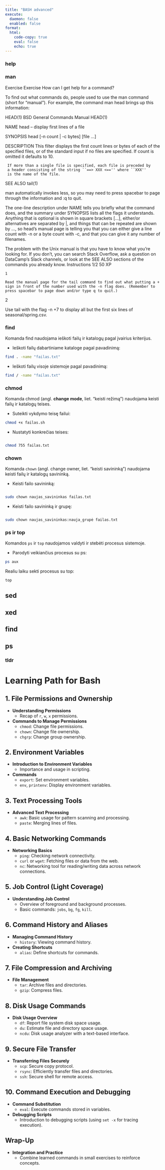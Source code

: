 ```yaml
---
title: "BASH advanced"
execute:
  daemon: false
  enabled: false
format:
  html:
    code-copy: true
    eval: false
    echo: true
---
```



### help

### man

Exercise
Exercise
How can I get help for a command?

To find out what commands do, people used to use the man command (short for "manual"). For example, the command man head brings up this information:

HEAD(1)               BSD General Commands Manual              HEAD(1)

NAME
     head -- display first lines of a file

SYNOPSIS
     head [-n count | -c bytes] [file ...]

DESCRIPTION
     This filter displays the first count lines or bytes of each of
     the specified files, or of the standard input if no files are
     specified.  If count is omitted it defaults to 10.

     If more than a single file is specified, each file is preceded by
     a header consisting of the string ``==> XXX <=='' where ``XXX''
     is the name of the file.

SEE ALSO
     tail(1)

man automatically invokes less, so you may need to press spacebar to page through the information and :q to quit.

The one-line description under NAME tells you briefly what the command does, and the summary under SYNOPSIS lists all the flags it understands. Anything that is optional is shown in square brackets [...], either/or alternatives are separated by |, and things that can be repeated are shown by ..., so head's manual page is telling you that you can either give a line count with -n or a byte count with -c, and that you can give it any number of filenames.

The problem with the Unix manual is that you have to know what you're looking for. If you don't, you can search Stack Overflow, ask a question on DataCamp's Slack channels, or look at the SEE ALSO sections of the commands you already know.
Instructions 1/2
50 XP

    1

    Read the manual page for the tail command to find out what putting a + sign in front of the number used with the -n flag does. (Remember to press spacebar to page down and/or type q to quit.)

2

Use tail with the flag -n +7 to display all but the first six lines of seasonal/spring.csv.


### find
Komanda find naudojama ieškoti failų ir katalogų pagal įvairius kriterijus.

* Ieškoti failų dabartiniame kataloge pagal pavadinimą:

```bash
find . -name "failas.txt"
```

* Ieškoti failų visoje sistemoje pagal pavadinimą:

```bash
find / -name "failas.txt"
```


### chmod

Komanda chmod (angl. **change mode**, liet. "keisti režimą") naudojama keisti failų ir katalogų teises.

* Suteikti vykdymo teisę failui:

```bash
chmod +x failas.sh
```

* Nustatyti konkrečias teises:

```bash

chmod 755 failas.txt
```

### chown
Komanda `chown` (angl. change owner, liet. "keisti savininką") naudojama keisti failų ir katalogų savininką.

* Keisti failo savininką:

```bash

sudo chown naujas_savininkas failas.txt
```

* Keisti failo savininką ir grupę:

```bash

sudo chown naujas_savininkas:nauja_grupė failas.txt
```

### ps ir top
Komandos `ps` ir `top` naudojamos valdyti ir stebėti procesus sistemoje.

* Parodyti veikiančius procesus su ps:

```bash
ps aux
```
Realiu laiku sekti procesus su top:

```bash
top
```

## sed
## xed

## find
## ps
### tldr





# Learning Path for Bash

## 1. File Permissions and Ownership
- **Understanding Permissions**
  - Recap of `r`, `w`, `x` permissions.
- **Commands to Manage Permissions**
  - `chmod`: Change file permissions.
  - `chown`: Change file ownership.
  - `chgrp`: Change group ownership.

## 2. Environment Variables
- **Introduction to Environment Variables**
  - Importance and usage in scripting.
- **Commands**
  - `export`: Set environment variables.
  - `env`, `printenv`: Display environment variables.

## 3. Text Processing Tools
- **Advanced Text Processing**
  - `awk`: Basic usage for pattern scanning and processing.
  - `paste`: Merging lines of files.

## 4. Basic Networking Commands
- **Networking Basics**
  - `ping`: Checking network connectivity.
  - `curl` or `wget`: Fetching files or data from the web.
  - `nc`: Networking tool for reading/writing data across network connections.

## 5. Job Control (Light Coverage)
- **Understanding Job Control**
  - Overview of foreground and background processes.
  - Basic commands: `jobs`, `bg`, `fg`, `kill`.

## 6. Command History and Aliases
- **Managing Command History**
  - `history`: Viewing command history.
- **Creating Shortcuts**
  - `alias`: Define shortcuts for commands.

## 7. File Compression and Archiving
- **File Management**
  - `tar`: Archive files and directories.
  - `gzip`: Compress files.

## 8. Disk Usage Commands
- **Disk Usage Overview**
  - `df`: Report file system disk space usage.
  - `du`: Estimate file and directory space usage.
  - `ncdu`: Disk usage analyzer with a text-based interface.

## 9. Secure File Transfer
- **Transferring Files Securely**
  - `scp`: Secure copy protocol.
  - `rsync`: Efficiently transfer files and directories.
  - `ssh`: Secure shell for remote access.

## 10. Command Execution and Debugging
- **Command Substitution**
  - `eval`: Execute commands stored in variables.
- **Debugging Scripts**
  - Introduction to debugging scripts (using `set -x` for tracing execution).

## Wrap-Up
- **Integration and Practice**
  - Combine learned commands in small exercises to reinforce concepts.
